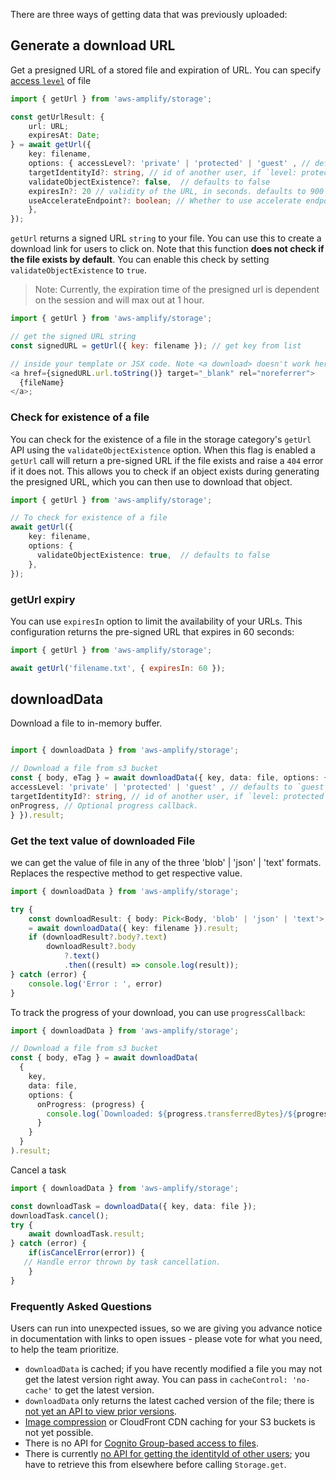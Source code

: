 There are three ways of getting data that was previously uploaded:

## Generate a download URL

Get a presigned URL of a stored file and expiration of URL. You can specify [access `level`](https://docs.amplify.aws/lib-v1/storage/configureaccess/q/platform/js) of file

```typescript
import { getUrl } from 'aws-amplify/storage';

const getUrlResult: {
	url: URL;
	expiresAt: Date;
} = await getUrl({
    key: filename,
    options: { accessLevel?: 'private' | 'protected' | 'guest' , // defaults to `guest` 
    targetIdentityId?: string, // id of another user, if `level: protected`
    validateObjectExistence?: false,  // defaults to false
    expiresIn?: 20 // validity of the URL, in seconds. defaults to 900 (15 minutes) and maxes at 3600 (1 hour)
    useAccelerateEndpoint?: boolean; // Whether to use accelerate endpoint.
    },
});
```

`getUrl` returns a signed URL `string` to your file. You can use this to create a download link for users to click on. Note that this function **does not check if the file exists by default**. You can enable this check by setting `validateObjectExistence` to `true`.

> Note: Currently, the expiration time of the presigned url is dependent on the session and will max out at 1 hour.

```js
import { getUrl } from 'aws-amplify/storage';

// get the signed URL string
const signedURL = getUrl({ key: filename }); // get key from list

// inside your template or JSX code. Note <a download> doesn't work here because it is not same origin
<a href={signedURL.url.toString()} target="_blank" rel="noreferrer">
  {fileName}
</a>;
```

### Check for existence of a file

You can check for the existence of a file in the storage category's `getUrl` API using the `validateObjectExistence` option. When this flag is enabled a `getUrl` call will return a pre-signed URL if the file exists and raise a `404` error if it does not. This allows you to check if an object exists during generating the presigned URL, which you can then use to download that object.

```typescript
import { getUrl } from 'aws-amplify/storage';

// To check for existence of a file
await getUrl({
    key: filename,
    options: {
      validateObjectExistence: true,  // defaults to false
    },
});
```

### getUrl expiry

You can use `expiresIn` option to limit the availability of your URLs. This configuration returns the pre-signed URL that expires in 60 seconds:

```javascript
import { getUrl } from 'aws-amplify/storage';

await getUrl('filename.txt', { expiresIn: 60 });
```


## downloadData

Download a file to in-memory buffer.

```typescript

import { downloadData } from 'aws-amplify/storage';

// Download a file from s3 bucket
const { body, eTag } = await downloadData({ key, data: file, options: {
accessLevel: 'private' | 'protected' | 'guest' , // defaults to `guest` 
targetIdentityId?: string, // id of another user, if `level: protected`
onProgress, // Optional progress callback.
} }).result;
 ```
 
### Get the text value of downloaded File
we can get  the value of file in any of the three 'blob' | 'json' | 'text' formats. Replaces the respective method to get respective value.

```typescript
import { downloadData } from 'aws-amplify/storage';

try {
	const downloadResult: { body: Pick<Body, 'blob' | 'json' | 'text'> } 
	= await downloadData({ key: filename }).result;
	if (downloadResult?.body?.text)
		downloadResult?.body
			?.text()
			.then((result) => console.log(result));
} catch (error) {
	console.log('Error : ', error)
}
```

To track the progress of your download, you can use `progressCallback`:

```typescript
import { downloadData } from 'aws-amplify/storage';

// Download a file from s3 bucket
const { body, eTag } = await downloadData(
  {
    key,
    data: file,
    options: {
      onProgress: (progress) {
        console.log(`Downloaded: ${progress.transferredBytes}/${progress.totalBytes}`);
      }
    }
  }
).result;
```
Cancel a task 

```typescript
import { downloadData } from 'aws-amplify/storage';

const downloadTask = downloadData({ key, data: file });
downloadTask.cancel();
try {
	await downloadTask.result;
} catch (error) {
	if(isCancelError(error)) {
   // Handle error thrown by task cancellation.
	}
}
```

### Frequently Asked Questions

Users can run into unexpected issues, so we are giving you advance notice in documentation with links to open issues - please vote for what you need, to help the team prioritize.

- `downloadData` is cached; if you have recently modified a file you may not get the latest version right away. You can pass in `cacheControl: 'no-cache'` to get the latest version.
- `downloadData` only returns the latest cached version of the file; there is [not yet an API to view prior versions](https://github.com/aws-amplify/amplify-js/issues/2131).
- [Image compression](https://github.com/aws-amplify/amplify-js/issues/6081) or CloudFront CDN caching for your S3 buckets is not yet possible.
- There is no API for [Cognito Group-based access to files](https://github.com/aws-amplify/amplify-js/issues/3388).
- There is currently [no API for getting the identityId of other users](https://github.com/aws-amplify/amplify-js/issues/5177); you have to retrieve this from elsewhere before calling `Storage.get`.
